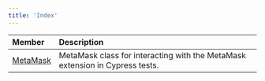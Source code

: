 ```yaml
---
title: 'Index'
---
```


| Member | Description |
| :------ | :------ |
| [MetaMask](./MetaMask) | MetaMask class for interacting with the MetaMask extension in Cypress tests. |
